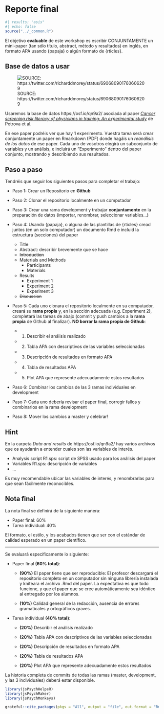 # Reporte final


```r
#| results: "asis"
#| echo: false
source("../_common.R")
```


<!-- ## Ejercicio 1 -->

<!-- Crea un script en el que hagas lo siguiente: -->

<!-- -   Cargar librerías necesarias -->
<!-- -   Importar datos -->
<!-- -   Preparar datos -->
<!-- -   Crear gráfica -->
<!-- -   Crear tabla -->

<!-- Tendrás que mostrar como corre el script con una sesión limpia de RStudio (CONTROL + SHIFT + F10) -->

<!-- #### Notas {.ejercicio .unnumbered} -->

<!-- (importar datos): Los datos deberían ser, idealmente, de un proyecto en el que estés trabajando. Si no tienes datos disponibles, puedes encontrar bases de datos abiertas de varias maneras: -->

<!-- -   Tidytuesday: <https://github.com/rfordatascience/tidytuesday> -->
<!-- -   Buscando en Google Scholar papers que comparten sus datos: <https://scholar.google.com/scholar?hl=en&as_sdt=0%2C5&q=data+available+%22osf.io%22+psychology&btnG=> -->
<!-- -   Buscando directamente en Open Science Foundation: <https://osf.io/> -->

<!-- (preparación de datos): Algunos ejemplos de preparación de datos: renombrar variables, filtrar, computar nuevas variables, combinar bases... -->

<!-- (gráfica): Algunos ejemplos de gráficas: distribución de variable/s, relación entre variables, ... -->

<!-- (tabla): Algunos ejemplos de tablas: promedios por condición, media, mediana, max y min para algunas variables claves... -->


El objetivo **evaluable** de este workshop es escribir CONJUNTAMENTE un mini-paper (tan sólo título, abstract, método y resultados) en inglés, en formato APA usando {papaja} o algún formato de {rticles}.  


## Base de datos a usar

![SOURCE: https://twitter.com/richarddmorey/status/690680901760606209](../data/images/research-parasite.png)

Usaremos la base de datos https://osf.io/qn9a2/ asociada al paper [*Cancer screening risk literacy of physicians in
training: An experimental study*](https://journals.plos.org/plosone/article/file?id=10.1371/journal.pone.0218821&type=printable) de Petrova et al.

En ese paper podréis ver que hay 1 experimento. Vuestra tarea será crear conjuntamente un paper en Rmarkdown (PDF) donde hagáis un *reanálisis de los datos* de ese paper. Cada uno de vosotros elegirá un subconjunto de variables y un análisis, e incluirá un "Experimento" dentro del paper conjunto, mostrando y describiendo sus resultados.     



## Paso a paso  

Tendréis que seguir los siguientes pasos para completar el trabajo:  

* Paso 1: Crear un Repositorio en **Github**

* Paso 2: Clonar el repositorio localmente en un computador

* Paso 3: Crear una rama development y trabajar **conjuntamente** en la preparación de datos (importar, renombrar, seleccionar variables...)  

* Paso 4: Usando {papaja}, o alguna de las plantillas de {rticles} cread juntos (en un solo computador) un documento Rmd e incluid la estructura (secciones) del paper  

  + Title
  + Abstract: describir brevemente que se hace
  + ~~Introduction~~
  + Materials and Methods
      + Participants
      + Materials
  + Results
      + Experiment 1
      + Experiment 2
      + Experiment 3
  + ~~Discussion~~  
  


* Paso 5: Cada uno clonara el repositorio localmente en su computador, creará su **rama propia** y, en la sección adecuada (e.g. Experiment 2), completará las tareas de abajo (commit y push cambios a la **rama propia** de Github al finalizar). **NO borrar la rama propia de Github**:  

  + 1. Describir el análisis realizado  
  
  + 2. Tabla APA con descriptivos de las variables seleccionadas    

  + 3. Descripción de resultados en formato APA  
  
  + 4. Tabla de resultados APA  
  
  + 5. Plot APA que represente adecuadamente estos resultados  
  
* Paso 6: Combinar los cambios de las 3 ramas individuales en development  

* Paso 7: Cada uno debería revisar el paper final, corregir fallos y combinarlos en la rama development  

* Paso 8: Mover los cambios a master y celebrar!  



## Hint  

En la carpeta *Data and results* de https://osf.io/qn9a2/ hay varios archivos que os ayudarán a entender cuales son las variables de interés.  

* Analysis script R1.sps: script de SPSS usado para los análisis del paper
* Variables R1.sps: descripción de variables  
* ...  

Es muy recomendable ubicar las variables de interés, y renombrarlas para que sean fácilmente reconocibles.  




<!-- ## Asignación de tareas   -->

<!-- ```{r asignacion-tareas} -->

<!-- set.seed(20190705) -->

<!-- tareas = c("Experimento 1", "Experimento 2", "Experimento 3") -->
<!-- personas = c("Seyhun", "Daniel", "Nicolas") -->
<!-- x = sample(personas, 3) -->
<!-- print(paste(tareas, x)) -->

<!-- ``` -->

## Nota final  

La nota final se definirá de la siguiente manera:

* Paper final: 60%   
* Tarea individual: 40%  

El formato, el estilo, y los acabados tienen que ser con el estándar de calidad esperado en un paper científico.  

---  

Se evaluará específicamente lo siguiente:  


* Paper final **(60% total)**:    

    +  **(90%)** El paper tiene que ser reproducible: El profesor descargará el repositorio completo en un computador sin ninguna librería instalada y kniteara el archivo .Rmd del paper. La expectativa es que todo funcione, y que el paper que se cree automáticamente sea idéntico al entregado por los alumnos.

    +  **(10%)** Calidad general de la redacción, ausencia de errores gramaticales y ortográficos graves.  


* Tarea individual **(40% total)**:  

  + **(20%)** Describir el análisis realizado    
  
  + **(20%)** Tabla APA con descriptivos de las variables seleccionadas    

  + **(20%)** Descripción de resultados en formato APA  
  
  + **(20%)** Tabla de resultados APA  
  
  + **(20%)** Plot APA que represente adecuadamente estos resultados  

La historia completa de commits de todas las ramas (master, development, y las 3 individuales) deberá estar disponible.  



```r
library(jsPsychHelpeR)
library(jsPsychMaker)
library(jsPsychMonkeys)
```

```r

grateful::cite_packages(pkgs = "All", output = "file", out.format = "Rmd", include.RStudio = TRUE, out.dir = "../dev")

```
